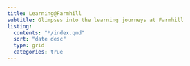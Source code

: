 ```yaml
---
title: Learning@Farmhill
subtitle: Glimpses into the learning journeys at Farmhill
listing:
  contents: "*/index.qmd"
  sort: "date desc"
  type: grid
  categories: true
---
```


